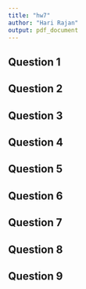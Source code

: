 ```yaml
---
title: "hw7"
author: "Hari Rajan"
output: pdf_document
---
```


## Question 1

## Question 2

## Question 3

## Question 4

## Question 5

## Question 6

## Question 7

## Question 8

## Question 9